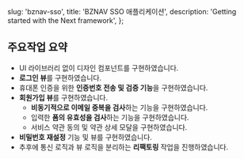   slug: 'bznav-sso',
  title: 'BZNAV SSO 애플리케이션',
  description: 'Getting started with the Next framework',
};


## 주요작업 요약

- UI 라이브러리 없이 디자인 컴포넌트를 구현하였습니다.
- **로그인 뷰**를 구현하였습니다.
- 휴대폰 인증을 위한 **인증번호 전송 및 검증 기능**을 구현하였습니다.
- **회원가입 뷰**를 구현하였습니다.
  - **비동기적으로 이메일 중복을 검사**하는 기능을 구현하였습니다.
  - 입력한 **폼의 유효성을 검사**하는 기능을 구현하였습니다.
  - 서비스 약관 동의 및 약관 상세 모달을 구현하였습니다.
- **비밀번호 재설정** 기능 및 뷰를 구현하였습니다.
- 추후에 통신 로직과 뷰 로직을 분리하는 **리팩토링** 작업을 진행하였습니다.